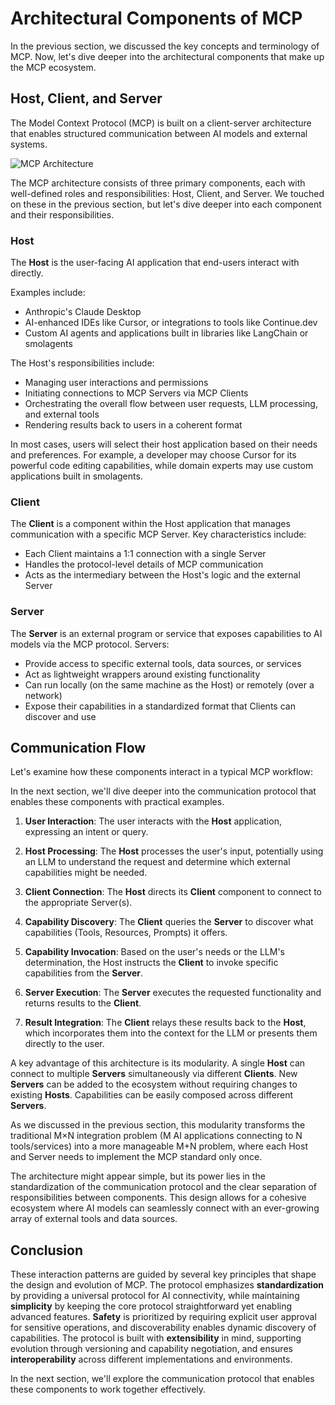 # Architectural Components of MCP

In the previous section, we discussed the key concepts and terminology of MCP. Now, let's dive deeper into the architectural components that make up the MCP ecosystem.

## Host, Client, and Server

The Model Context Protocol (MCP) is built on a client-server architecture that enables structured communication between AI models and external systems. 

![MCP Architecture](https://huggingface.co/datasets/mcp-course/images/resolve/main/unit1/4.png)

The MCP architecture consists of three primary components, each with well-defined roles and responsibilities: Host, Client, and Server. We touched on these in the previous section, but let's dive deeper into each component and their responsibilities.

### Host

The **Host** is the user-facing AI application that end-users interact with directly. 

Examples include:
- Anthropic's Claude Desktop
- AI-enhanced IDEs like Cursor, or integrations to tools like Continue.dev
- Custom AI agents and applications built in libraries like LangChain or smolagents

The Host's responsibilities include:
- Managing user interactions and permissions
- Initiating connections to MCP Servers via MCP Clients
- Orchestrating the overall flow between user requests, LLM processing, and external tools
- Rendering results back to users in a coherent format

In most cases, users will select their host application based on their needs and preferences. For example, a developer may choose Cursor for its powerful code editing capabilities, while domain experts may use custom applications built in smolagents.

### Client

The **Client** is a component within the Host application that manages communication with a specific MCP Server. Key characteristics include:

- Each Client maintains a 1:1 connection with a single Server
- Handles the protocol-level details of MCP communication
- Acts as the intermediary between the Host's logic and the external Server

### Server

The **Server** is an external program or service that exposes capabilities to AI models via the MCP protocol. Servers:

- Provide access to specific external tools, data sources, or services
- Act as lightweight wrappers around existing functionality
- Can run locally (on the same machine as the Host) or remotely (over a network)
- Expose their capabilities in a standardized format that Clients can discover and use

## Communication Flow

Let's examine how these components interact in a typical MCP workflow:

<Tip>

In the next section, we'll dive deeper into the communication protocol that enables these components with practical examples.

</Tip>

1. **User Interaction**: The user interacts with the **Host** application, expressing an intent or query.

2. **Host Processing**: The **Host** processes the user's input, potentially using an LLM to understand the request and determine which external capabilities might be needed.

3. **Client Connection**: The **Host** directs its **Client** component to connect to the appropriate Server(s).

4. **Capability Discovery**: The **Client** queries the **Server** to discover what capabilities (Tools, Resources, Prompts) it offers.

5. **Capability Invocation**: Based on the user's needs or the LLM's determination, the Host instructs the **Client** to invoke specific capabilities from the **Server**.

6. **Server Execution**: The **Server** executes the requested functionality and returns results to the **Client**.

7. **Result Integration**: The **Client** relays these results back to the **Host**, which incorporates them into the context for the LLM or presents them directly to the user.

A key advantage of this architecture is its modularity. A single **Host** can connect to multiple **Servers** simultaneously via different **Clients**. New **Servers** can be added to the ecosystem without requiring changes to existing **Hosts**. Capabilities can be easily composed across different **Servers**.

<Tip>

As we discussed in the previous section, this modularity transforms the traditional M×N integration problem (M AI applications connecting to N tools/services) into a more manageable M+N problem, where each Host and Server needs to implement the MCP standard only once.

</Tip>

The architecture might appear simple, but its power lies in the standardization of the communication protocol and the clear separation of responsibilities between components. This design allows for a cohesive ecosystem where AI models can seamlessly connect with an ever-growing array of external tools and data sources.

## Conclusion

These interaction patterns are guided by several key principles that shape the design and evolution of MCP. The protocol emphasizes **standardization** by providing a universal protocol for AI connectivity, while maintaining **simplicity** by keeping the core protocol straightforward yet enabling advanced features. **Safety** is prioritized by requiring explicit user approval for sensitive operations, and discoverability enables dynamic discovery of capabilities. The protocol is built with **extensibility** in mind, supporting evolution through versioning and capability negotiation, and ensures **interoperability** across different implementations and environments.

In the next section, we'll explore the communication protocol that enables these components to work together effectively.